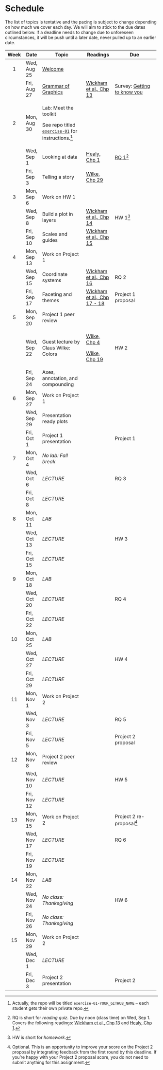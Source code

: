 # Schedule

The list of topics is tentative and the pacing is subject to change depending on how much we cover each day.
We will aim to stick to the due dates outlined below.
If a deadline needs to change due to unforeseen circumstances, it will be push until a later date, never pulled up to an earlier date.

+------+-------------+------------------------------------------------------------------------------------------------------------------+-----------------------------------------------------------------------+-------------------------------------------------------------------------------------------------------------------------------------+
| Week | Date        | Topic                                                                                                            | Readings                                                              | Due                                                                                                                                 |
+:====:+=============+==================================================================================================================+=======================================================================+=====================================================================================================================================+
| 1    | Wed, Aug 25 | [Welcome](https://vizdata-f21.github.io/slides/01-welcome/01-welcome.html#1)                                     |                                                                       |                                                                                                                                     |
+------+-------------+------------------------------------------------------------------------------------------------------------------+-----------------------------------------------------------------------+-------------------------------------------------------------------------------------------------------------------------------------+
|      | Fri, Aug 27 | [Grammar of Graphics](https://vizdata-f21.github.io/slides/02-grammar-of-graphics/02-grammar-of-graphics.html#1) | [Wickham et al., Chp 13](https://ggplot2-book.org/mastery.html)       | Survey: [Getting to know you](https://sakai.duke.edu/samigo-app/servlet/Login?id=6fa7ebf3-01af-42a6-91ba-3e813d3901221629867759400) |
+------+-------------+------------------------------------------------------------------------------------------------------------------+-----------------------------------------------------------------------+-------------------------------------------------------------------------------------------------------------------------------------+
| 2    | Mon, Aug 30 | Lab: Meet the toolkit\                                                                                           |                                                                       |                                                                                                                                     |
|      |             |                                                                                                                  |                                                                       |                                                                                                                                     |
|      |             | See repo titled [`exercise-01`](https://github.com/vizdata-f21) for instructions.[^schedule-1]                   |                                                                       |                                                                                                                                     |
+------+-------------+------------------------------------------------------------------------------------------------------------------+-----------------------------------------------------------------------+-------------------------------------------------------------------------------------------------------------------------------------+
|      | Wed, Sep 1  | Looking at data                                                                                                  | [Healy, Chp 1](https://socviz.co/lookatdata.html#lookatdata)          | [RQ 1](https://minecr.shinyapps.io/vizdata-f21-rq-01/)[^schedule-2]                                                                 |
+------+-------------+------------------------------------------------------------------------------------------------------------------+-----------------------------------------------------------------------+-------------------------------------------------------------------------------------------------------------------------------------+
|      | Fri, Sep 3  | Telling a story                                                                                                  | [Wilke, Chp 29](https://clauswilke.com/dataviz/telling-a-story.html)  |                                                                                                                                     |
+------+-------------+------------------------------------------------------------------------------------------------------------------+-----------------------------------------------------------------------+-------------------------------------------------------------------------------------------------------------------------------------+
| 3    | Mon, Sep 6  | Work on HW 1                                                                                                     |                                                                       |                                                                                                                                     |
+------+-------------+------------------------------------------------------------------------------------------------------------------+-----------------------------------------------------------------------+-------------------------------------------------------------------------------------------------------------------------------------+
|      | Wed, Sep 8  | Build a plot in layers                                                                                           | [Wickham et al., Chp 14](https://ggplot2-book.org/layers.html)        | HW 1[^schedule-3]                                                                                                                   |
+------+-------------+------------------------------------------------------------------------------------------------------------------+-----------------------------------------------------------------------+-------------------------------------------------------------------------------------------------------------------------------------+
|      | Fri, Sep 10 | Scales and guides                                                                                                | [Wickham et al., Chp 15](https://ggplot2-book.org/scales-guides.html) |                                                                                                                                     |
+------+-------------+------------------------------------------------------------------------------------------------------------------+-----------------------------------------------------------------------+-------------------------------------------------------------------------------------------------------------------------------------+
| 4    | Mon, Sep 13 | Work on Project 1                                                                                                |                                                                       |                                                                                                                                     |
+------+-------------+------------------------------------------------------------------------------------------------------------------+-----------------------------------------------------------------------+-------------------------------------------------------------------------------------------------------------------------------------+
|      | Wed, Sep 15 | Coordinate systems                                                                                               | [Wickham et al., Chp 16](https://ggplot2-book.org/coord.html)         | RQ 2                                                                                                                                |
+------+-------------+------------------------------------------------------------------------------------------------------------------+-----------------------------------------------------------------------+-------------------------------------------------------------------------------------------------------------------------------------+
|      | Fri, Sep 17 | Faceting and themes                                                                                              | [Wickham et al., Chp 17 - 18](https://ggplot2-book.org/facet.html)    | Project 1 proposal                                                                                                                  |
+------+-------------+------------------------------------------------------------------------------------------------------------------+-----------------------------------------------------------------------+-------------------------------------------------------------------------------------------------------------------------------------+
| 5    | Mon, Sep 20 | Project 1 peer review                                                                                            |                                                                       |                                                                                                                                     |
+------+-------------+------------------------------------------------------------------------------------------------------------------+-----------------------------------------------------------------------+-------------------------------------------------------------------------------------------------------------------------------------+
|      | Wed, Sep 22 | Guest lecture by Claus Wilke: Colors                                                                             | [Wilke, Chp 4](https://clauswilke.com/dataviz/color-basics.html)      | HW 2                                                                                                                                |
|      |             |                                                                                                                  |                                                                       |                                                                                                                                     |
|      |             |                                                                                                                  | [Wilke, Chp 19](https://clauswilke.com/dataviz/color-pitfalls.html)   |                                                                                                                                     |
+------+-------------+------------------------------------------------------------------------------------------------------------------+-----------------------------------------------------------------------+-------------------------------------------------------------------------------------------------------------------------------------+
|      | Fri, Sep 24 | Axes, annotation, and compounding                                                                                |                                                                       |                                                                                                                                     |
+------+-------------+------------------------------------------------------------------------------------------------------------------+-----------------------------------------------------------------------+-------------------------------------------------------------------------------------------------------------------------------------+
| 6    | Mon, Sep 27 | Work on Project 1                                                                                                |                                                                       |                                                                                                                                     |
+------+-------------+------------------------------------------------------------------------------------------------------------------+-----------------------------------------------------------------------+-------------------------------------------------------------------------------------------------------------------------------------+
|      | Wed, Sep 29 | Presentation ready plots                                                                                         |                                                                       |                                                                                                                                     |
+------+-------------+------------------------------------------------------------------------------------------------------------------+-----------------------------------------------------------------------+-------------------------------------------------------------------------------------------------------------------------------------+
|      | Fri, Oct 1  | Project 1 presentation                                                                                           |                                                                       | Project 1                                                                                                                           |
+------+-------------+------------------------------------------------------------------------------------------------------------------+-----------------------------------------------------------------------+-------------------------------------------------------------------------------------------------------------------------------------+
| 7    | Mon, Oct 4  | *No lab: Fall break*                                                                                             |                                                                       |                                                                                                                                     |
+------+-------------+------------------------------------------------------------------------------------------------------------------+-----------------------------------------------------------------------+-------------------------------------------------------------------------------------------------------------------------------------+
|      | Wed, Oct 6  | *LECTURE*                                                                                                        |                                                                       | RQ 3                                                                                                                                |
+------+-------------+------------------------------------------------------------------------------------------------------------------+-----------------------------------------------------------------------+-------------------------------------------------------------------------------------------------------------------------------------+
|      | Fri, Oct 8  | *LECTURE*                                                                                                        |                                                                       |                                                                                                                                     |
+------+-------------+------------------------------------------------------------------------------------------------------------------+-----------------------------------------------------------------------+-------------------------------------------------------------------------------------------------------------------------------------+
| 8    | Mon, Oct 11 | *LAB*                                                                                                            |                                                                       |                                                                                                                                     |
+------+-------------+------------------------------------------------------------------------------------------------------------------+-----------------------------------------------------------------------+-------------------------------------------------------------------------------------------------------------------------------------+
|      | Wed, Oct 13 | *LECTURE*                                                                                                        |                                                                       | HW 3                                                                                                                                |
+------+-------------+------------------------------------------------------------------------------------------------------------------+-----------------------------------------------------------------------+-------------------------------------------------------------------------------------------------------------------------------------+
|      | Fri, Oct 15 | *LECTURE*                                                                                                        |                                                                       |                                                                                                                                     |
+------+-------------+------------------------------------------------------------------------------------------------------------------+-----------------------------------------------------------------------+-------------------------------------------------------------------------------------------------------------------------------------+
| 9    | Mon, Oct 18 | *LAB*                                                                                                            |                                                                       |                                                                                                                                     |
+------+-------------+------------------------------------------------------------------------------------------------------------------+-----------------------------------------------------------------------+-------------------------------------------------------------------------------------------------------------------------------------+
|      | Wed, Oct 20 | *LECTURE*                                                                                                        |                                                                       | RQ 4                                                                                                                                |
+------+-------------+------------------------------------------------------------------------------------------------------------------+-----------------------------------------------------------------------+-------------------------------------------------------------------------------------------------------------------------------------+
|      | Fri, Oct 22 | *LECTURE*                                                                                                        |                                                                       |                                                                                                                                     |
+------+-------------+------------------------------------------------------------------------------------------------------------------+-----------------------------------------------------------------------+-------------------------------------------------------------------------------------------------------------------------------------+
| 10   | Mon, Oct 25 | *LAB*                                                                                                            |                                                                       |                                                                                                                                     |
+------+-------------+------------------------------------------------------------------------------------------------------------------+-----------------------------------------------------------------------+-------------------------------------------------------------------------------------------------------------------------------------+
|      | Wed, Oct 27 | *LECTURE*                                                                                                        |                                                                       | HW 4                                                                                                                                |
+------+-------------+------------------------------------------------------------------------------------------------------------------+-----------------------------------------------------------------------+-------------------------------------------------------------------------------------------------------------------------------------+
|      | Fri, Oct 29 | *LECTURE*                                                                                                        |                                                                       |                                                                                                                                     |
+------+-------------+------------------------------------------------------------------------------------------------------------------+-----------------------------------------------------------------------+-------------------------------------------------------------------------------------------------------------------------------------+
| 11   | Mon, Nov 1  | Work on Project 2                                                                                                |                                                                       |                                                                                                                                     |
+------+-------------+------------------------------------------------------------------------------------------------------------------+-----------------------------------------------------------------------+-------------------------------------------------------------------------------------------------------------------------------------+
|      | Wed, Nov 3  | *LECTURE*                                                                                                        |                                                                       | RQ 5                                                                                                                                |
+------+-------------+------------------------------------------------------------------------------------------------------------------+-----------------------------------------------------------------------+-------------------------------------------------------------------------------------------------------------------------------------+
|      | Fri, Nov 5  | *LECTURE*                                                                                                        |                                                                       | Project 2 proposal                                                                                                                  |
+------+-------------+------------------------------------------------------------------------------------------------------------------+-----------------------------------------------------------------------+-------------------------------------------------------------------------------------------------------------------------------------+
| 12   | Mon, Nov 8  | Project 2 peer review                                                                                            |                                                                       |                                                                                                                                     |
+------+-------------+------------------------------------------------------------------------------------------------------------------+-----------------------------------------------------------------------+-------------------------------------------------------------------------------------------------------------------------------------+
|      | Wed, Nov 10 | *LECTURE*                                                                                                        |                                                                       | HW 5                                                                                                                                |
+------+-------------+------------------------------------------------------------------------------------------------------------------+-----------------------------------------------------------------------+-------------------------------------------------------------------------------------------------------------------------------------+
|      | Fri, Nov 12 | *LECTURE*                                                                                                        |                                                                       |                                                                                                                                     |
+------+-------------+------------------------------------------------------------------------------------------------------------------+-----------------------------------------------------------------------+-------------------------------------------------------------------------------------------------------------------------------------+
| 13   | Mon, Nov 15 | Work on Project 2                                                                                                |                                                                       | Project 2 re-proposal[^schedule-4]                                                                                                  |
+------+-------------+------------------------------------------------------------------------------------------------------------------+-----------------------------------------------------------------------+-------------------------------------------------------------------------------------------------------------------------------------+
|      | Wed, Nov 17 | *LECTURE*                                                                                                        |                                                                       | RQ 6                                                                                                                                |
+------+-------------+------------------------------------------------------------------------------------------------------------------+-----------------------------------------------------------------------+-------------------------------------------------------------------------------------------------------------------------------------+
|      | Fri, Nov 19 | *LECTURE*                                                                                                        |                                                                       |                                                                                                                                     |
+------+-------------+------------------------------------------------------------------------------------------------------------------+-----------------------------------------------------------------------+-------------------------------------------------------------------------------------------------------------------------------------+
| 14   | Mon, Nov 22 | *LAB*                                                                                                            |                                                                       |                                                                                                                                     |
+------+-------------+------------------------------------------------------------------------------------------------------------------+-----------------------------------------------------------------------+-------------------------------------------------------------------------------------------------------------------------------------+
|      | Wed, Nov 24 | *No class: Thanksgiving*                                                                                         |                                                                       | HW 6                                                                                                                                |
+------+-------------+------------------------------------------------------------------------------------------------------------------+-----------------------------------------------------------------------+-------------------------------------------------------------------------------------------------------------------------------------+
|      | Fri, Nov 26 | *No class: Thanksgiving*                                                                                         |                                                                       |                                                                                                                                     |
+------+-------------+------------------------------------------------------------------------------------------------------------------+-----------------------------------------------------------------------+-------------------------------------------------------------------------------------------------------------------------------------+
| 15   | Mon, Nov 29 | Work on Project 2                                                                                                |                                                                       |                                                                                                                                     |
+------+-------------+------------------------------------------------------------------------------------------------------------------+-----------------------------------------------------------------------+-------------------------------------------------------------------------------------------------------------------------------------+
|      | Wed, Dec 1  | *LECTURE*                                                                                                        |                                                                       |                                                                                                                                     |
+------+-------------+------------------------------------------------------------------------------------------------------------------+-----------------------------------------------------------------------+-------------------------------------------------------------------------------------------------------------------------------------+
|      | Fri, Dec 3  | Project 2 presentation                                                                                           |                                                                       | Project 2                                                                                                                           |
+------+-------------+------------------------------------------------------------------------------------------------------------------+-----------------------------------------------------------------------+-------------------------------------------------------------------------------------------------------------------------------------+

[^schedule-1]: Actually, the repo will be titled `exercise-01-YOUR_GITHUB_NAME` -- each student gets their own private repo.

[^schedule-2]: RQ is short for *reading quiz*.
    Due by noon (class time) on Wed, Sep 1.
    Covers the following readings: [Wickham et al., Chp 13](https://ggplot2-book.org/mastery.html) and [Healy, Chp 1](https://socviz.co/lookatdata.html#lookatdata).

[^schedule-3]: HW is short for *homework*.

[^schedule-4]: Optional.
    This is an opportunity to improve your score on the Project 2 proposal by integrating feedback from the first round by this deadline.
    If you're happy with your Project 2 proposal score, you do not need to submit anything for this assignment.
